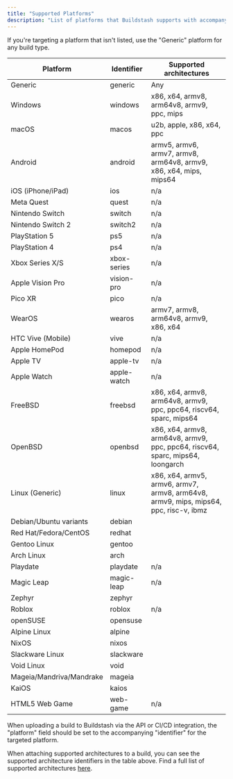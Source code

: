 ```yaml
---
title: "Supported Platforms"
description: "List of platforms that Buildstash supports with accompanying identifier."
---
```


If you're targeting a platform that isn't listed, use the "Generic" platform for any build type.


| Platform                 | Identifier  | Supported architectures                                            |
|--------------------------|-------------|--------------------------------------------------------------------|
| Generic                  | generic     | Any                                                                |
| Windows                  | windows     | x86, x64, armv8, arm64v8, armv9, ppc, mips                         |
| macOS                    | macos       | u2b, apple, x86, x64, ppc                                          |
| Android                  | android     | armv5, armv6, armv7, armv8, arm64v8, armv9, x86, x64, mips, mips64 |                                           |
| iOS (iPhone/iPad)        | ios         | n/a                                                                   |
| Meta Quest               | quest       | n/a                                                                   |
| Nintendo Switch          | switch      | n/a                                                                   |
| Nintendo Switch 2        | switch2     | n/a                                                                   |
| PlayStation 5            | ps5         | n/a                                                                   |
| PlayStation 4            | ps4         | n/a                                                                   |
| Xbox Series X/S          | xbox-series | n/a                                                                   |
| Apple Vision Pro         | vision-pro  | n/a                                                                   |
| Pico XR                  | pico        | n/a                                                                   |
| WearOS                   | wearos      | armv7, armv8, arm64v8, armv9, x86, x64                             |
| HTC Vive (Mobile)        | vive        | n/a                                                                   |
| Apple HomePod            | homepod     | n/a                                                                   |
| Apple TV                 | apple-tv    | n/a                                                                   |
| Apple Watch              | apple-watch | n/a                                                                   |
| FreeBSD                  | freebsd     | x86, x64, armv8, arm64v8, armv9, ppc, ppc64, riscv64, sparc, mips64                                                                   |
| OpenBSD                  | openbsd     | x86, x64, armv8, arm64v8, armv9, ppc, ppc64, riscv64, sparc, mips64, loongarch                                                                   |
| Linux (Generic)          | linux       | x86, x64, armv5, armv6, armv7, armv8, arm64v8, armv9, mips, mips64, ppc, risc-v, ibmz                                                                   |
| Debian/Ubuntu variants   | debian      |                                                                    |
| Red Hat/Fedora/CentOS    | redhat      |                                                                    |
| Gentoo Linux             | gentoo      |                                                                    |
| Arch Linux               | arch        |                                                                    |
| Playdate                 | playdate    | n/a                                                                   |
| Magic Leap               | magic-leap  | n/a                                                                   |
| Zephyr                   | zephyr      |                                                                    |
| Roblox                   | roblox      | n/a                                                                   |
| openSUSE                 | opensuse    |                                                                    |
| Alpine Linux             | alpine      |                                                                    |
| NixOS                    | nixos       |                                                                    |
| Slackware Linux          | slackware   |                                                                    |
| Void Linux               | void        |                                                                    |
| Mageia/Mandriva/Mandrake | mageia      |                                                                    |
| KaiOS                    | kaios       |                                                                    |
| HTML5 Web Game           | web-game    | n/a                                                                   |

When uploading a build to Buildstash via the API or CI/CD integration, the "platform" field should be set to the accompanying "identifier" for the targeted platform.

When attaching supported architectures to a build, you can see the supported architecture identifiers in the table above. Find a full list of supported architectures [here](/data/architectures).